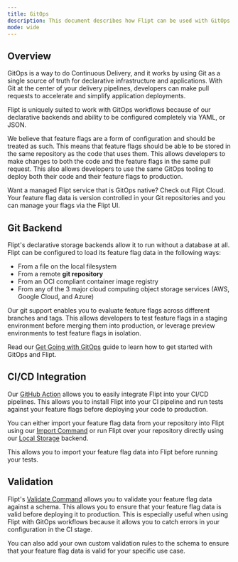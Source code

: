 ```yaml
---
title: GitOps
description: This document describes how Flipt can be used with GitOps workflows
mode: wide
---
```


## Overview

GitOps is a way to do Continuous Delivery, and it works by using Git as a single source of truth for declarative infrastructure and applications. With Git at the center of your delivery pipelines, developers can make pull requests to accelerate and simplify application deployments.

Flipt is uniquely suited to work with GitOps workflows because of our declarative backends and ability to be configured completely via YAML, or JSON.

We believe that feature flags are a form of configuration and should be treated as such. This means that feature flags should be able to be stored in the same repository as the code that uses them. This allows developers to make changes to both the code and the feature flags in the same pull request. This also allows developers to use the same GitOps tooling to deploy both their code and their feature flags to production.

<Card href="/cloud/overview" title="Flipt Cloud" icon="cloud">
  Want a managed Flipt service that is GitOps native? Check out Flipt Cloud.
  Your feature flag data is version controlled in your Git repositories and you
  can manage your flags via the Flipt UI.
</Card>

## Git Backend

Flipt's declarative storage backends allow it to run without a database at all. Flipt can be configured to load its feature flag data in the following ways:

- From a file on the local filesystem
- From a remote **git repository**
- From an OCI compliant container image registry
- From any of the 3 major cloud computing object storage services (AWS, Google Cloud, and Azure)

Our git support enables you to evaluate feature flags across different branches and tags. This allows developers to test feature flags in a staging environment before merging them into production, or leverage preview environments to test feature flags in isolation.

Read our [Get Going with GitOps](https://www.flipt.io/docs/guides/user/get-going-with-gitops) guide to learn how to get started with GitOps and Flipt.

## CI/CD Integration

Our [GitHub Action](/tooling/github-actions) allows you to easily integrate Flipt into your CI/CD pipelines. This allows you to install Flipt into your CI pipeline and run tests against your feature flags before deploying your code to production.

You can either import your feature flag data from your repository into Flipt using our [Import Command](/cli/commands/import) or run Flipt over your repository directly using our [Local Storage](/configuration/storage#local-2) backend.

This allows you to import your feature flag data into Flipt before running your tests.

## Validation

Flipt's [Validate Command](/cli/commands/validate) allows you to validate your feature flag data against a schema. This allows you to ensure that your feature flag data is valid before deploying it to production. This is especially useful when using Flipt with GitOps workflows because it allows you to catch errors in your configuration in the CI stage.

You can also add your own custom validation rules to the schema to ensure that your feature flag data is valid for your specific use case.